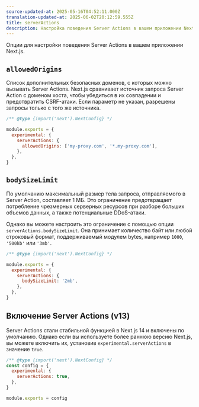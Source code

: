 ```yaml
---
source-updated-at: 2025-05-16T04:52:11.000Z
translation-updated-at: 2025-06-02T20:12:59.555Z
title: serverActions
description: Настройка поведения Server Actions в вашем приложении Next.js.
---
```


Опции для настройки поведения Server Actions в вашем приложении Next.js.

## `allowedOrigins`

Список дополнительных безопасных доменов, с которых можно вызывать Server Actions. Next.js сравнивает источник запроса Server Action с доменом хоста, чтобы убедиться в их совпадении и предотвратить CSRF-атаки. Если параметр не указан, разрешены запросы только с того же источника.

```js filename="next.config.js"
/** @type {import('next').NextConfig} */

module.exports = {
  experimental: {
    serverActions: {
      allowedOrigins: ['my-proxy.com', '*.my-proxy.com'],
    },
  },
}
```

## `bodySizeLimit`

По умолчанию максимальный размер тела запроса, отправляемого в Server Action, составляет 1 МБ. Это ограничение предотвращает потребление чрезмерных серверных ресурсов при разборе больших объемов данных, а также потенциальные DDoS-атаки.

Однако вы можете настроить это ограничение с помощью опции `serverActions.bodySizeLimit`. Она принимает количество байт или любой строковый формат, поддерживаемый модулем bytes, например `1000`, `'500kb'` или `'3mb'`.

```js filename="next.config.js"
/** @type {import('next').NextConfig} */

module.exports = {
  experimental: {
    serverActions: {
      bodySizeLimit: '2mb',
    },
  },
}
```

## Включение Server Actions (v13)

Server Actions стали стабильной функцией в Next.js 14 и включены по умолчанию. Однако если вы используете более раннюю версию Next.js, вы можете включить их, установив `experimental.serverActions` в значение `true`.

```js filename="next.config.js"
/** @type {import('next').NextConfig} */
const config = {
  experimental: {
    serverActions: true,
  },
}

module.exports = config
```